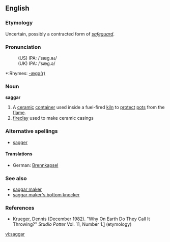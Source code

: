 ==English==

===Etymology===

Uncertain, possibly a contracted form of ''[[safeguard]]''.

===Pronunciation===
:(US) IPA: /ˈsæg.əɹ/
:(UK) IPA: /ˈsæg.ə/
*:Rhymes: [[Rhymes:English:-æɡə(r)|-æɡə(r)]]

===Noun===
'''saggar'''

# A [[ceramic]] [[container]] used inside a fuel-fired [[kiln]] to [[protect]] [[pot]]s from the [[flame]].
# [[fireclay]] used to make ceramic casings

===Alternative spellings===
*[[sagger]]

====Translations====
{{rfc-level|Translations at L4+ not in L3 POS section}}
*German: [[Brennkapsel]] {{f}}

===See also===
*[[saggar maker]]
*[[saggar maker's bottom knocker]]

===References===
*Krueger, Dennis (December 1982). "Why On Earth Do They Call It Throwing?" ''Studio Potter'' Vol. 11, Number 1.[http://www.studiopotter.org/articles/?art=art0001] (etymology)

[[vi:saggar]]